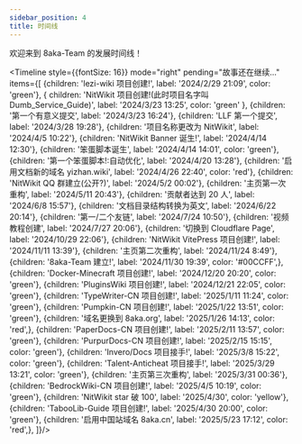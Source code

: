 ```yaml
---
sidebar_position: 4
title: 时间线
---
```



欢迎来到 8aka-Team 的发展时间线！

<Timeline style={{fontSize: 16}}
          mode="right"
          pending="故事还在继续..."
          items={[
              {children: 'lezi-wiki 项目创建!', label: '2024/2/29 21:09', color: 'green'},
              {
                  children: 'NitWikit 项目创建!(此时项目名字叫 Dumb_Service_Guide)',
                  label: '2024/3/23 13:25',
                  color: 'green'
              },
              {children: '第一个有意义提交', label: '2024/3/23 16:24'},
              {children: 'LLF 第一个提交', label: '2024/3/28 19:28'},
              {children: '项目名称更改为 NitWikit', label: '2024/4/5 10:22'},
              {children: 'NitWikit Banner 诞生!', label: '2024/4/14 12:30'},
              {children: '笨蛋脚本诞生', label: '2024/4/14 14:01', color: 'green'},
              {children: '第一个笨蛋脚本!:自动优化', label: '2024/4/20 13:28'},
              {children: '启用文档新的域名 yizhan.wiki', label: '2024/4/26 22:40', color: 'red'},
              {children: 'NitWikit QQ 群建立(公开?)', label: '2024/5/2 00:02'},
              {children: '主页第一次重构', label: '2024/5/11 20:43'},
              {children: '贡献者达到 20 人', label: '2024/6/8 15:57'},
              {children: '文档目录结构转换为英文', label: '2024/6/22 20:14'},
              {children: '第一/二个友链', label: '2024/7/24 10:50'},
              {children: '视频教程创建', label: '2024/7/27 20:06'},
              {children: '切换到 Cloudflare Page', label: '2024/10/29 22:06'},
              {children: 'NitWikit VitePress 项目创建!', label: '2024/11/11 13:39'},
              {children: '主页第二次重构', label: '2024/11/24 8:49'},
              {children: '8aka-Team 建立!', label: '2024/11/30 19:39', color: '#00CCFF',},
              {children: 'Docker-Minecraft 项目创建!', label: '2024/12/20 20:20', color: 'green'},
              {children: 'PluginsWiki 项目创建!', label: '2024/12/21 22:05', color: 'green'},
              {children: 'TypeWriter-CN 项目创建!', label: '2025/1/11 11:24', color: 'green'},
              {children: 'Pumpkin-CN 项目创建!', label: '2025/1/22 13:51', color: 'green'},
              {children: '域名更换到 8aka.org', label: '2025/1/26 14:13', color: 'red',},
              {children: 'PaperDocs-CN 项目创建!', label: '2025/2/11 13:57', color: 'green'},
              {children: 'PurpurDocs-CN 项目创建!', label: '2025/2/15 15:15', color: 'green'},
              {children: 'Invero/Docs 项目接手!', label: '2025/3/8 15:22', color: 'green'},
              {children: 'Talent-Anticheat 项目接手!', label: '2025/3/29 13:21', color: 'green'},
              {children: '主页第三次重构', label: '2025/3/31 00:36'},
              {children: 'BedrockWiki-CN 项目创建!', label: '2025/4/5 10:19', color: 'green'},
              {children: 'NitWikit star 破 100', label: '2025/4/30', color: 'yellow'},
              {children: 'TabooLib-Guide 项目创建!', label: '2025/4/30 20:00', color: 'green'},
              {children: '启用中国站域名 8aka.cn', label: '2025/5/23 17:12', color: 'red',},
          ]}/>


